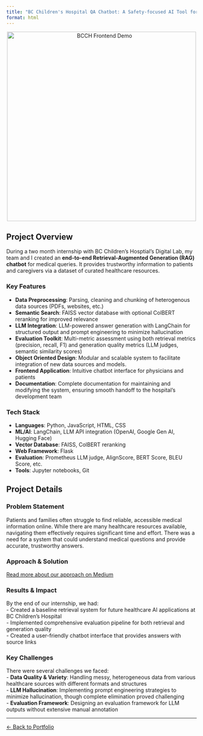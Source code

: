 ```yaml
---
title: "BC Children's Hospital QA Chatbot: A Safety-focused AI Tool for Hospital Discharge Support"
format: html
---
```


<div style="text-align: center;">
<img src="BCCH_frontend_gif.gif" width="500" alt="BCCH Frontend Demo">
</div>

## Project Overview

During a two month internship with BC Children's Hosptial's Digital Lab, my team and I created an **end-to-end Retrieval-Augmented Generation (RAG) chatbot** for medical queries. It provides trustworthy information to patients and caregivers via a dataset of curated healthcare resources.

<div class="row">
<div class="col-md-6">

### **Key Features**
- **Data Preprocessing**: Parsing, cleaning and chunking of heterogenous data sources (PDFs, websites, etc.)
- **Semantic Search**: FAISS vector database with optional ColBERT reranking for improved relevance  
- **LLM Integration**: LLM-powered answer generation with LangChain for structured output and prompt engineering to minimize hallucination
- **Evaluation Toolkit**: Multi-metric assessment using both retrieval metrics (precision, recall, F1) and generation quality metrics (LLM judges, semantic similarity scores)  
- **Object Oriented Design**: Modular and scalable system to facilitate integration of new data sources and models.
- **Frontend Application**: Intuitive chatbot interface for physicians and patients
- **Documentation**: Complete documentation for maintaining and modifying the system, ensuring smooth handoff to the hospital's development team

</div>
<div class="col-md-6">

### **Tech Stack**
- **Languages**: Python, JavaScript, HTML, CSS
- **ML/AI**: LangChain, LLM API integration (OpenAI, Google Gen AI, Hugging Face)
- **Vector Database**: FAISS, ColBERT reranking
- **Web Framework**: Flask
- **Evaluation**: Prometheus LLM judge, AlignScore, BERT Score, BLEU Score, etc.
- **Tools**: Jupyter notebooks, Git

</div>
</div>

## Project Details

### Problem Statement
Patients and families often struggle to find reliable, accessible medical information online. While there are many healthcare resources available, navigating them effectively requires significant time and effort. There was a need for a system that could understand medical questions and provide accurate, trustworthy answers.

### Approach & Solution
[Read more about our approach on Medium](https://medium.com/@jonathankeigan/chatgpt-makes-mistakes-dont-be-outrageous-c0d7d2f947a2)

### Results & Impact
By the end of our internship, we had:  
- Created a baseline retrieval system for future healthcare AI applications at BC Children's Hospital    
- Implemented comprehensive evaluation pipeline for both retrieval and generation quality  
- Created a user-friendly chatbot interface that provides answers with source links  

### Key Challenges
There were several challenges we faced:  
- **Data Quality & Variety**: Handling messy, heterogeneous data from various healthcare sources with different formats and structures  
- **LLM Hallucination**: Implementing prompt engineering strategies to minimize hallucination, though complete elimination proved challenging  
- **Evaluation Framework**: Designing an evaluation framework for LLM outputs without extensive manual annotation  


<!-- ### Lessons Learned
- -->

---

[← Back to Portfolio](portfolio.html)
